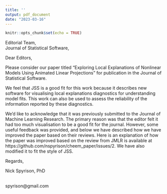 ```yaml
---
title: ''
output: pdf_document
date: "2023-03-16"
---
```


```r
knitr::opts_chunk$set(echo = TRUE)
```


Editorial Team, \
Journal of Statistical Software,

Dear Editors,
\bigskip

Please consider our paper titled "Exploring Local Explanations of Nonlinear Models Using Animated Linear Projections" for publication in the Journal of Statistical Software. 

We feel that JSS is a good fit for this work because it describes new software for visualising local explanations diagnostics for understanding model fits. This work can also be used to assess the reliability of the information reported by these diagnostics. 

We'd like to acknowledge that it was previously submitted to the Journal of Machine Learning Research. The primary reason was that the editor felt it had too much visualisation to be a good fit for the journal. However, some useful feedback was provided, and below we have described how we have improved the paper based on their reviews. Here is an explanation of how the paper was improved based on the review from JMLR is available at https://github.com/nspyrison/cheem_paper/issues/2. We have also modified it to fit the style of JSS. 
\bigskip
\bigskip

Regards,

Nick Spyrison, PhD

\url{https://github.com/nspyrison/}\
spyrison@gmail.com
